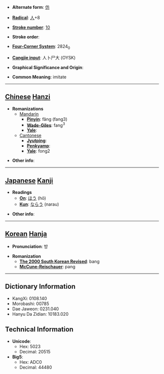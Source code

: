 * '''Alternate form''': [[仿]]

* '''[[Wiktionary:Chinese radical index| Radical]]''': [[Wiktionary:Chinese radical index 人|人]]+8

* '''[[Wiktionary:Chinese total strokes index|Stroke number]]''': [[Wiktionary:Chinese total strokes index 10|10]]

* '''Stroke order''': 

* '''[[Wiktionary:Chinese four corner index|Four-Corner System]]''': 2824<sub>0</sub>

* '''[[Wiktionary:Chinese Cangjie index|Cangjie input]]''': 人卜尸大 (OYSK)

* '''Graphical Significance and Origin''': 

* '''Common Meaning''': imitate

----

== [[Chinese]] [[Hanzi]] ==

* '''Romanizations'''
** [[Mandarin]]
*** '''[[Pinyin]]''': fǎng (fang3)
*** '''[[Wade-Giles]]''': fang<sup>3</sup>
*** '''[[Yale]]''': 
**[[Cantonese]]
***'''[[Jyutping]]''':
***'''[[Penkyamp]]''': 
***'''[[Yale]]''': fong2

* '''Other info''': 

----

== [[Japanese]] [[Kanji]] ==

* '''Readings'''
** '''[[On]]''': [[ほう]] (hō)
** '''[[Kun]]''': [[ならう]] (narau)

* '''Other info''':  

----

== [[Korean]] [[Hanja]] ==

* '''Pronunciation''': 방

* '''Romanization'''
** '''[[The 2000 South Korean Revised Romanization|The 2000 South Korean Revised]]''': bang
** '''[[McCune-Reischauer]]''': pang

----

== Dictionary Information ==

* KangXi: 0108.140
* Morobashi: 00785
* Dae Jaweon: 0231.040
* Hanyu Da Zidian: 10183.020

== Technical Information ==

* '''Unicode''':
** Hex: 5023
** Decimal: 20515
* '''Big5''':
** Hex: ADC0
** Decimal: 44480